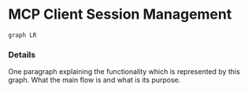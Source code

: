 # MCP Client Session Management
```mermaid
graph LR
```

### Details

One paragraph explaining the functionality which is represented by this graph. What the main flow is and what is its purpose.
